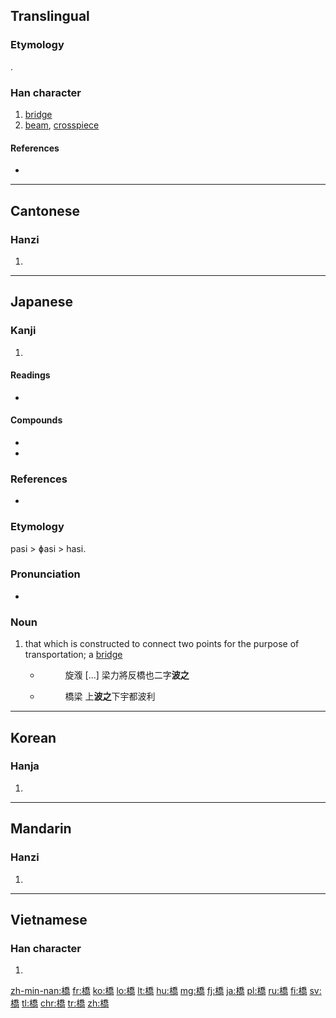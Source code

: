 {{also|桥}}
==Translingual==
{{zh-hanzi-box|[[桥]]|橋}}

===Etymology===
{{Han compound|木|喬}}.

===Han character===
{{Han char|rn=75|rad=木|as=12|sn=16|four=4292<sub>7</sub>|canj=木竹大月 (DHKB)|ids=⿰[[木]][[喬]]}}

# [[bridge]]
# [[beam]], [[crosspiece]]

====References====
* {{Han ref|kx=0553.010|dkj=15526|dj=0941.170|hdz=21292.090|uh=6A4B|ud=27211|bh=BEF4|bd=48884}}

----

==Cantonese==

===Hanzi===
{{yue-hanzi|jyut=kiu4|y=kiu4|sim=桥}}

# {{defn|lang=yue|sort=木12}}

----

==Japanese==

===Kanji===
{{ja-kanji|grade=3|rs=木12}}

# {{defn|lang=ja|sort=木12}}

====Readings====
* {{ja-readings|on=[[きょう]] (kyō), [[こう]] (kō)|kun=[[はし]] (hashi)}}

====Compounds====
* {{ja-r|鉄橋|てっきょう}}
* {{ja-r|高橋|たかはし}}

===References===
* {{Shin'yaku Kegonkyō Ongi Shiki}}

===Etymology===
pasi > ɸasi > hasi.

===Pronunciation===
* {{IPA|[haɕi]|lang=ja}}

===Noun===
{{ja-noun|はし}}

# that which is constructed to connect two points for the purpose of transportation; a [[bridge]]
#* {{RQ:Shin'yaku Kegonkyō Ongi Shiki|16}}
#*: 旋澓 [...] 梁力將反橋也二字'''波之'''
#* {{RQ:Shin'yaku Kegonkyō Ongi Shiki|43}}
#*: 橋梁 上'''波之'''下宇都波利
----

==Korean==

===Hanja===
{{ko-hanja|hangeul=교|eumhun=|rv=gyo|mr=kyo|y=kyo}}

# {{defn|lang=ko|sort=木12}}

----

==Mandarin==

===Hanzi===
{{cmn-hanzi|sim=桥|pin=[[qiáo]] ([[qiao2]])|wg=ch'iao<sup>2</sup>}}

# {{defn|lang=cmn|sort=木12}}

----

==Vietnamese==

===Han character===
{{vi-hantu|[[kiều]], [[cầu]], [[kéo]], [[kèo]]|rs=木12}}

# {{defn|lang=vi|sort=木12}}

[[zh-min-nan:橋]]
[[fr:橋]]
[[ko:橋]]
[[lo:橋]]
[[lt:橋]]
[[hu:橋]]
[[mg:橋]]
[[fj:橋]]
[[ja:橋]]
[[pl:橋]]
[[ru:橋]]
[[fi:橋]]
[[sv:橋]]
[[tl:橋]]
[[chr:橋]]
[[tr:橋]]
[[zh:橋]]